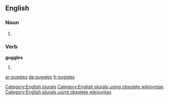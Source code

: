 ==English==

===Noun===
{{head|en}}

# {{plural of|guggle}}

===Verb===
'''guggles'''

# {{en-third-person singular of|guggle}}

[[Category:English plurals]][[Category:English plurals using obsolete wikisyntax]][[Category:English plurals using obsolete wikisyntax]]

[[ar:guggles]]
[[de:guggles]]
[[fr:guggles]]